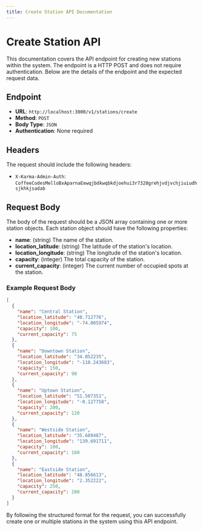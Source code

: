 ```yaml
---
title: Create Station API Documentation
---
```


# Create Station API

This documentation covers the API endpoint for creating new stations within the system. The endpoint is a HTTP POST and does not require authentication. Below are the details of the endpoint and the expected request data.

## Endpoint

- **URL**: `http://localhost:3000/v1/stations/create`
- **Method**: `POST`
- **Body Type**: `JSON`
- **Authentication**: None required

## Headers

The request should include the following headers:

- `X-Karma-Admin-Auth`: `CoffeeCodesMelloBxAparnaEewqjbdkwqbkdjoehui3r7328grehjvdjvchjiuiudhsjkhkjsadab`

## Request Body

The body of the request should be a JSON array containing one or more station objects. Each station object should have the following properties:

- **name**: (string) The name of the station.
- **location_latitude**: (string) The latitude of the station's location.
- **location_longitude**: (string) The longitude of the station's location.
- **capacity**: (integer) The total capacity of the station.
- **current_capacity**: (integer) The current number of occupied spots at the station.

### Example Request Body

```json
[
  {
    "name": "Central Station",
    "location_latitude": "40.712776",
    "location_longitude": "-74.005974",
    "capacity": 100,
    "current_capacity": 75
  },
  {
    "name": "Downtown Station",
    "location_latitude": "34.052235",
    "location_longitude": "-118.243683",
    "capacity": 150,
    "current_capacity": 90
  },
  {
    "name": "Uptown Station",
    "location_latitude": "51.507351",
    "location_longitude": "-0.127758",
    "capacity": 200,
    "current_capacity": 120
  },
  {
    "name": "Westside Station",
    "location_latitude": "35.689487",
    "location_longitude": "139.691711",
    "capacity": 180,
    "current_capacity": 160
  },
  {
    "name": "Eastside Station",
    "location_latitude": "48.856613",
    "location_longitude": "2.352222",
    "capacity": 250,
    "current_capacity": 200
  }
]
```

By following the structured format for the request, you can successfully create one or multiple stations in the system using this API endpoint.